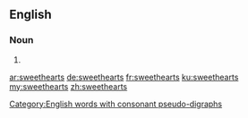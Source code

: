 ==English==

===Noun===
{{head|en|plural}}

# {{plural of|sweetheart|lang=en|nocat=1}}

[[Category:English words with consonant pseudo-digraphs]]

[[ar:sweethearts]]
[[de:sweethearts]]
[[fr:sweethearts]]
[[ku:sweethearts]]
[[my:sweethearts]]
[[zh:sweethearts]]